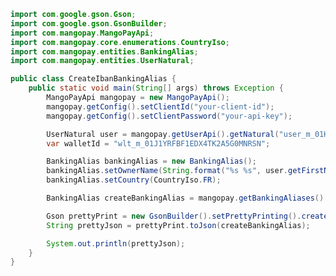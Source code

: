 ```java Java
import com.google.gson.Gson;
import com.google.gson.GsonBuilder;
import com.mangopay.MangoPayApi;
import com.mangopay.core.enumerations.CountryIso;
import com.mangopay.entities.BankingAlias;
import com.mangopay.entities.UserNatural;

public class CreateIbanBankingAlias {
    public static void main(String[] args) throws Exception {
        MangoPayApi mangopay = new MangoPayApi();
        mangopay.getConfig().setClientId("your-client-id");
        mangopay.getConfig().setClientPassword("your-api-key");

        UserNatural user = mangopay.getUserApi().getNatural("user_m_01HT2NFK7Z2BRQNGNHMY30VVTT");
        var walletId = "wlt_m_01J1YRFBF1EDX4TK2A5G0MNRSN";    

        BankingAlias bankingAlias = new BankingAlias();
        bankingAlias.setOwnerName(String.format("%s %s", user.getFirstName(), user.getLastName()));
        bankingAlias.setCountry(CountryIso.FR);

        BankingAlias createBankingAlias = mangopay.getBankingAliases().create(walletId, bankingAlias);

        Gson prettyPrint = new GsonBuilder().setPrettyPrinting().create();
        String prettyJson = prettyPrint.toJson(createBankingAlias);

        System.out.println(prettyJson);
    }
}
```